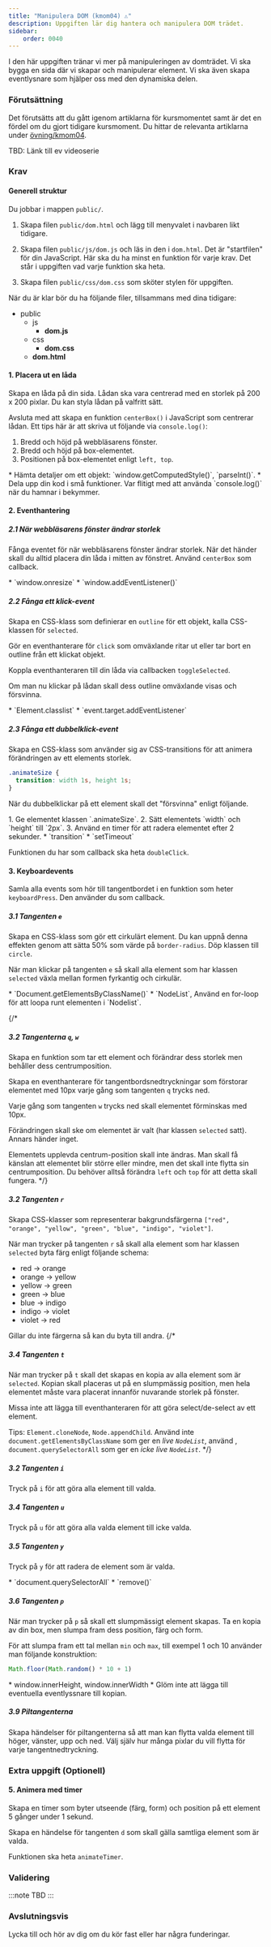 ```yaml
---
title: "Manipulera DOM (kmom04) ⚠️" 
description: Uppgiften lär dig hantera och manipulera DOM trädet.
sidebar:
    order: 0040
---
```



I den här uppgiften tränar vi mer på manipuleringen av domträdet. Vi ska bygga en sida där vi skapar och manipulerar element. Vi ska även skapa eventlysnare som hjälper oss med den dynamiska delen.


### Förutsättning

Det förutsätts att du gått igenom artiklarna för kursmomentet samt är det en fördel om du gjort tidigare kursmoment. Du hittar de relevanta artiklarna under [övning/kmom04](./laromaterial/ovning/kmom04/dom-intro).

TBD: Länk till ev videoserie

### Krav

#### Generell struktur

Du jobbar i mappen `public/`. 

1. Skapa filen `public/dom.html` och lägg till menyvalet i navbaren likt tidigare.

2. Skapa filen `public/js/dom.js` och läs in den i `dom.html`. Det är "startfilen" för din JavaScript. Här ska du ha minst en funktion för varje krav. Det står i uppgiften vad varje funktion ska heta.

3. Skapa filen `public/css/dom.css` som sköter stylen för uppgiften.

När du är klar bör du ha följande filer, tillsammans med dina tidigare:

<FileTree>

- public
  - js
    - **dom.js**
  - css
    - **dom.css**
  - **dom.html**

</FileTree>


#### 1. Placera ut en låda

Skapa en låda på din sida. Lådan ska vara centrerad med en storlek på 200 x 200 pixlar. Du kan styla lådan på valfritt sätt.

Avsluta med att skapa en funktion `centerBox()` i JavaScript som centrerar lådan. Ett tips här är att skriva ut följande via `console.log()`:

1. Bredd och höjd på webbläsarens fönster.
1. Bredd och höjd på box-elementet.
1. Positionen på box-elementet enligt `left, top`.

<Card title="Tips" icon="star">
* Hämta detaljer om ett objekt: `window.getComputedStyle()`, `parseInt()`.
* Dela upp din kod i små funktioner. Var flitigt med att använda `console.log()` när du hamnar i bekymmer.
</Card>



#### 2. Eventhantering

##### 2.1 När webbläsarens fönster ändrar storlek

Fånga eventet för när webbläsarens fönster ändrar storlek. När det händer skall du alltid placera din låda i mitten av fönstret. Använd `centerBox` som callback.

<Card title="Tips" icon="star">
* `window.onresize`
* `window.addEventListener()`
</Card>



##### 2.2 Fånga ett klick-event

Skapa en CSS-klass som definierar en `outline` för ett objekt, kalla CSS-klassen för `selected`.

Gör en eventhanterare för `click` som omväxlande ritar ut eller tar bort en outline från ett klickat objekt.

Koppla eventhanteraren till din låda via callbacken `toggleSelected`.

Om man nu klickar på lådan skall dess outline omväxlande visas och försvinna.

<Card title="Tips" icon="star">
* `Element.classlist`
* `event.target.addEventListener`
</Card>



##### 2.3 Fånga ett dubbelklick-event

Skapa en CSS-klass som använder sig av CSS-transitions för att animera förändringen av ett elements storlek.

```css title="css, transition"
.animateSize {
  transition: width 1s, height 1s;
}
```

När du dubbelklickar på ett element skall det "försvinna" enligt följande.

<Steps>
1. Ge elementet klassen `.animateSize`.
2. Sätt elementets `width` och `height` till `2px`.
3. Använd en timer för att radera elementet efter 2 sekunder.
</Steps>

<Card title="Tips" icon="star">
* `transition`
* `setTimeout`
</Card>

Funktionen du har som callback ska heta `doubleClick`.

#### 3. Keyboardevents

Samla alla events som hör till tangentbordet i en funktion som heter `keyboardPress`. Den använder du som callback.

##### 3.1 Tangenten `e`

Skapa en CSS-klass som gör ett cirkulärt element. Du kan uppnå denna effekten genom att sätta 50% som värde på `border-radius`. Döp klassen till `circle`.

När man klickar på tangenten `e` så skall alla element som har klassen `selected` växla mellan formen fyrkantig och cirkulär.

<Card title="Tips" icon="star">
* `Document.getElementsByClassName()`
* `NodeList`, Använd en for-loop för att loopa runt elementen i `Nodelist`.
</Card>

 
{/* 
##### 3.2 Tangenterna `q`, `w`

Skapa en funktion som tar ett element och förändrar dess storlek men behåller dess centrumposition.

Skapa en eventhanterare för tangentbordsnedtryckningar som förstorar elementet med 10px varje gång som tangenten `q` trycks ned.

Varje gång som tangenten `w` trycks ned skall elementet förminskas med 10px.

Förändringen skall ske om elementet är valt (har klassen `selected` satt). Annars händer inget.

Elementets upplevda centrum-position skall inte ändras. Man skall få känslan att elementet blir större eller mindre, men det skall inte flytta sin centrumposition. Du behöver alltså förändra `left` och `top` för att detta skall fungera. */}

##### 3.2 Tangenten `r`

Skapa CSS-klasser som representerar bakgrundsfärgerna `["red", "orange", "yellow", "green", "blue", "indigo", "violet"]`.

När man trycker på tangenten `r` så skall alla element som har klassen `selected` byta färg enligt följande schema:

- red -> orange
- orange -> yellow
- yellow -> green
- green -> blue
- blue -> indigo
- indigo -> violet
- violet -> red

Gillar du inte färgerna så kan du byta till andra.
{/* 
##### 3.4 Tangenten `t`

När man trycker på `t` skall det skapas en kopia av alla element som är `selected`. Kopian skall placeras ut på en slumpmässig position, men hela elementet måste vara placerat innanför nuvarande storlek på fönster.

Missa inte att lägga till eventhanteraren för att göra select/de-select av ett element.

Tips: `Element.cloneNode`, `Node.appendChild`. Använd inte `document.getElementsByClassName` som ger en _live `NodeList`_, använd , `document.querySelectorAll` som ger en _icke live `NodeList`_. */}



##### 3.2 Tangenten `i`

Tryck på `i` för att göra alla element till valda.

##### 3.4 Tangenten `u`

Tryck på `u` för att göra alla valda element till icke valda.

##### 3.5 Tangenten `y`

Tryck på `y` för att radera de element som är valda.

<Card title="Tips" icon="star">
* `document.querySelectorAll`
* `remove()`
</Card>


##### 3.6 Tangenten `p`

När man trycker på `p` så skall ett slumpmässigt element skapas. Ta en kopia av din box, men slumpa fram dess position, färg och form.

För att slumpa fram ett tal mellan `min` och `max`, till exempel 1 och 10 använder man följande konstruktion:

```js title="js random"
Math.floor(Math.random() * 10 + 1)
```
<Card title="Tips" icon="star">
* window.innerHeight, window.innerWidth
* Glöm inte att lägga till eventuella eventlyssnare till kopian. 
</Card>

##### 3.9 Piltangenterna

Skapa händelser för piltangenterna så att man kan flytta valda element till höger, vänster, upp och ned. Välj själv hur många pixlar du vill flytta för varje tangentnedtryckning.



### Extra uppgift (Optionell)

#### 5. Animera med timer

Skapa en timer som byter utseende (färg, form) och position på ett element 5 gånger under 1 sekund.

Skapa en händelse för tangenten `d` som skall gälla samtliga element som är valda.

Funktionen ska heta `animateTimer`.

### Validering

:::note
TBD
:::


### Avslutningsvis

Lycka till och hör av dig om du kör fast eller har några funderingar.





